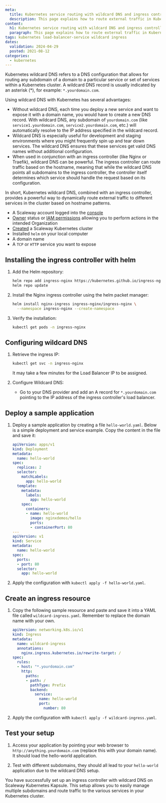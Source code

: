 ```yaml
---
meta:
  title: Kubernetes service routing with wildcard DNS and ingress controller
  description: This page explains how to route external traffic in Kubernetes using wildcard DNS and ingress controller
content:
  h1: Kubernetes service routing with wildcard DNS and ingress controller
  paragraph: This page explains how to route external traffic in Kubernetes using wildcard DNS and ingress controller
tags: kubernetes load-balancer-service wildcard ingress
dates:
  validation: 2024-04-29
  posted: 2021-08-12
categories:
  - kubernetes
---
```


Kubernetes wildcard DNS refers to a DNS configuration that allows for routing any subdomain of a domain to a particular service or set of services within a Kubernetes cluster. A wildcard DNS record is usually indicated by an asterisk (*), for example: `*.yourdomain.com`.

Using wildcard DNS with Kubernetes has several advantages:

- Without wildcard DNS, each time you deploy a new service and want to expose it with a domain name, you would have to create a new DNS record. With wildcard DNS, any subdomain of `yourdomain.com` (like `service1.yourdomain.com`, `service2.yourdomain.com`, etc.) will automatically resolve to the IP address specified in the wildcard record.
- Wildcard DNS is especially useful for development and staging environments where you might frequently spin up and tear down services. The wildcard DNS ensures that these services get valid DNS names without additional configuration.
- When used in conjunction with an ingress controller (like Nginx or Traefik), wildcard DNS can be powerful. The ingress controller can route traffic based on the hostname, meaning that while the wildcard DNS points all subdomains to the ingress controller, the controller itself determines which service should handle the request based on its configuration.

In short, Kubernetes wildcard DNS, combined with an ingress controller, provides a powerful way to dynamically route external traffic to different services in the cluster based on hostname patterns.

<Macro id="requirements" />

- A Scaleway account logged into the [console](https://console.scaleway.com/)
- [Owner](/identity-and-access-management/iam/concepts/#owner) status or [IAM permissions](/identity-and-access-management/iam/concepts/#permission) allowing you to perform actions in the intended Organization
- [Created](/containers/kubernetes/how-to/create-cluster/) a Scaleway Kubernetes cluster
- Installed `helm` on your local computer
- A domain name
- A `TCP` or `HTTP` service you want to expose

## Installing the ingress controller with helm

1. Add the Helm repository:
   ```bash
   helm repo add ingress-nginx https://kubernetes.github.io/ingress-nginx
   helm repo update
   ```

2. Install the Nginx ingress controller using the helm packet manager:
   ```bash
   helm install nginx-ingress ingress-nginx/ingress-nginx \
     --namespace ingress-nginx --create-namespace
   ```

3. Verify the installation:
   ```bash
   kubectl get pods -n ingress-nginx
   ```

## Configuring wildcard DNS

1. Retrieve the ingress IP:
   ```bash
   kubectl get svc -n ingress-nginx
   ```
   <Message type="note">
      It may take a few minutes for the Load Balancer IP to be assigned.
   </Message>

2. Configure Wildcard DNS:
   - Go to your DNS provider and add an A record for `*.yourdomain.com` pointing to the IP address of the ingress controller's load balancer.

## Deploy a sample application

1. Deploy a sample application by creating a file `hello-world.yaml`. Below is a simple deployment and service example. Copy the content in the file and save it:
     ```yaml
     apiVersion: apps/v1
     kind: Deployment
     metadata:
       name: hello-world
     spec:
       replicas: 2
       selector:
         matchLabels:
           app: hello-world
       template:
         metadata:
           labels:
             app: hello-world
         spec:
           containers:
           - name: hello-world
             image: nginxdemos/hello
             ports:
             - containerPort: 80
     ---
     apiVersion: v1
     kind: Service
     metadata:
       name: hello-world
     spec:
       ports:
       - port: 80
       selector:
         app: hello-world
     ```

2. Apply the configuration with `kubectl apply -f hello-world.yaml`.

## Create an ingress resource

1. Copy the following sample resource and paste and save it into a YAML file called `wildcard-ingress.yaml`. Remember to replace the domain name with your own.
     ```yaml
     apiVersion: networking.k8s.io/v1
     kind: Ingress
     metadata:
       name: wildcard-ingress
       annotations:
         nginx.ingress.kubernetes.io/rewrite-target: /
     spec:
       rules:
       - host: "*.yourdomain.com"
         http:
           paths:
           - path: /
             pathType: Prefix
             backend:
               service:
                 name: hello-world
                 port:
                   number: 80
     ```

2. Apply the configuration with `kubectl apply -f wildcard-ingress.yaml`.

## Test your setup

1. Access your application by pointing your web browser to `http://anything.yourdomain.com` (replace this with your domain name). It should load the hello-world application.

2. Test with different subdomains, they should all lead to your `hello-world` application due to the wildcard DNS setup.

You have successfully set up an ingress controller with wildcard DNS on Scaleway Kubernetes Kapsule. This setup allows you to easily manage multiple subdomains and route traffic to the various services in your Kubernetes cluster.